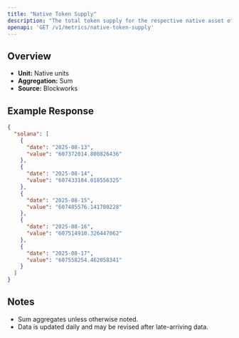 ```yaml
---
title: "Native Token Supply"
description: "The total token supply for the respective native asset of that chain. Inclusive of all locked tokens."
openapi: 'GET /v1/metrics/native-token-supply'
---
```


## Overview

- **Unit:** Native units
- **Aggregation:** Sum
- **Source:** Blockworks

## Example Response

```json
{
  "solana": [
    {
      "date": "2025-08-13",
      "value": "607372014.800826436"
    },
    {
      "date": "2025-08-14",
      "value": "607433184.018556325"
    },
    {
      "date": "2025-08-15",
      "value": "607485576.141780228"
    },
    {
      "date": "2025-08-16",
      "value": "607514910.326447062"
    },
    {
      "date": "2025-08-17",
      "value": "607558254.462058341"
    }
  ]
}
```

## Notes
- Sum aggregates unless otherwise noted.
- Data is updated daily and may be revised after late-arriving data.
